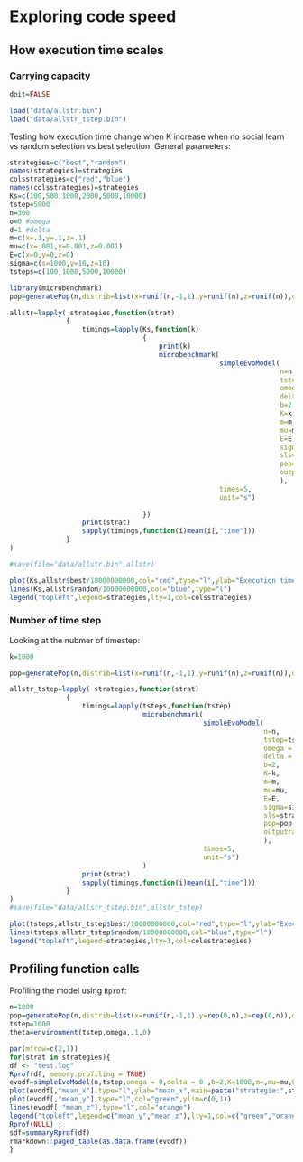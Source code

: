 # Exploring code speed


## How execution time scales

### Carrying capacity
```r
doit=FALSE
```
```r
load("data/allstr.bin")
load("data/allstr_tstep.bin")
```


Testing how execution time  change  when K increase when no social learn vs random selection vs best selection:
General parameters:
```r
strategies=c("best","random")
names(strategies)=strategies
colsstrategies=c("red","blue")
names(colsstrategies)=strategies
Ks=c(100,500,1000,2000,5000,10000)
tstep=5000
n=300
o=0 #omega
d=1 #delta
m=c(x=.1,y=.1,z=.1)
mu=c(x=.001,y=0.001,z=0.001)
E=c(x=0,y=0,z=0)
sigma=c(s=1000,y=10,z=10)
tsteps=c(100,1000,5000,10000)
```

```r
library(microbenchmark)
pop=generatePop(n,distrib=list(x=runif(n,-1,1),y=runif(n),z=runif(n)),df=F)

allstr=lapply( strategies,function(strat)
              {
                  timings=lapply(Ks,function(k)
								 {
									 print(k)
									 microbenchmark(
													simpleEvoModel(
																   n=n,
																   tstep=tstep,
																   omega = o,
																   delta = d ,
																   b=2,
																   K=k,
																   m=m,
																   mu=mu,
																   E=E,
																   sigma=sigma,
																   sls=strat,
																   pop=pop,
																   outputrate=1000,log=T
																   ),
													times=5,
													unit="s")
									 
								 })
                  print(strat)
                  sapply(timings,function(i)mean(i[,"time"]))
              }
)

#save(file="data/allstr.bin",allstr)
```


```r
plot(Ks,allstr$best/10000000000,col="red",type="l",ylab="Execution time (in second)",xlab="K")
lines(Ks,allstr$random/10000000000,col="blue",type="l")
legend("topleft",legend=strategies,lty=1,col=colsstrategies)
```

### Number of time step 

Looking at the nubmer of timestep:

```r
k=1000

pop=generatePop(n,distrib=list(x=runif(n,-1,1),y=runif(n),z=runif(n)),df=F)

allstr_tstep=lapply( strategies,function(strat)
              {
                  timings=lapply(tsteps,function(tstep)
                                 microbenchmark(
                                                simpleEvoModel(
                                                               n=n,
                                                               tstep=tstep,
                                                               omega = o,
                                                               delta = d ,
                                                               b=2,
                                                               K=k,
                                                               m=m,
                                                               mu=mu,
                                                               E=E,
                                                               sigma=sigma,
                                                               sls=strat,
                                                               pop=pop,
                                                               outputrate=1,log=F
                                                               ),
                                                times=5,
                                                unit="s")
                                 )
                  print(strat)
                  sapply(timings,function(i)mean(i[,"time"]))
              }
)
#save(file="data/allstr_tstep.bin",allstr_tstep)
```

```r
plot(tsteps,allstr_tstep$best/10000000000,col="red",type="l",ylab="Execution time (in second)",xlab="time step")
lines(tsteps,allstr_tstep$random/10000000000,col="blue",type="l")
legend("topleft",legend=strategies,lty=1,col=colsstrategies)
```

## Profiling function calls

Profiling the model using `Rprof`:


```r
n=1000
pop=generatePop(n,distrib=list(x=runif(n,-1,1),y=rep(0,n),z=rep(0,n)),df=F)
tstep=1000
theta=environment(tstep,omega,.1,0)

par(mfrow=c(2,1))
for(strat in strategies){
df <- "test.log"
Rprof(df, memory.profiling = TRUE)
evodf=simpleEvoModel(n,tstep,omega = 0,delta = 0 ,b=2,K=1000,m=,mu=mu,E=E,sigma=sigma,log=F,sls=strat,theta=theta,pop=pop)
plot(evodf[,"mean_x"],type="l",ylab="mean_x",main=paste("strategie:",strat))
plot(evodf[,"mean_y"],type="l",col="green",ylim=c(0,1))
lines(evodf[,"mean_z"],type="l",col="orange")
legend("topleft",legend=c("mean_y","mean_z"),lty=1,col=c("green","orange"))
Rprof(NULL) ; 
sdf=summaryRprof(df)
rmarkdown::paged_table(as.data.frame(evodf))
}
```
